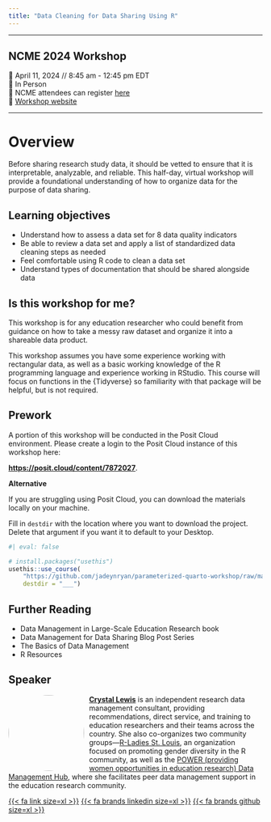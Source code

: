 ```yaml
---
title: "Data Cleaning for Data Sharing Using R"
---
```


------------------------------------------------------------------------

## NCME 2024 Workshop

📆 April 11, 2024 // 8:45 am - 12:45 pm EDT  
🏨 In Person  
📝 NCME attendees can register [here](https://www.aera.net/registration)  
🏡 [Workshop website](https://Cghlewis.github.io/ncme-data-cleaning-workshop/)  

------------------------------------------------------------------------

# Overview

Before sharing research study data, it should be vetted to ensure that it is interpretable, analyzable, and reliable. This half-day, virtual workshop will provide a foundational understanding of how to organize data for the purpose of data sharing.

## Learning objectives

- Understand how to assess a data set for 8 data quality indicators
- Be able to review a data set and apply a list of standardized data cleaning steps as needed
- Feel comfortable using R code to clean a data set
- Understand types of documentation that should be shared alongside data

## Is this workshop for me?

This workshop is for any education researcher who could benefit from guidance on how to take a messy raw dataset and organize it into a shareable data product.

This workshop assumes you have some experience working with rectangular data, as well as a basic working knowledge of the R programming language and experience working in RStudio. This course will focus on functions in the {Tidyverse} so familiarity with that package will be helpful, but is not required. 

## Prework

A portion of this workshop will be conducted in the Posit Cloud environment. Please create a login to the Posit Cloud instance of this workshop here:

**[https://posit.cloud/content/7872027](https://posit.cloud/content/7872027){target="_blank"}**.


**Alternative**

If you are struggling using Posit Cloud, you can download the materials locally on your machine.

Fill in `destdir` with the location where you want to download the project. Delete that argument if you want it to default to your Desktop.

```r
#| eval: false

# install.packages("usethis")
usethis::use_course(
    "https://github.com/jadeynryan/parameterized-quarto-workshop/raw/main/exercises/exercises.zip",
    destdir = "___")

```


## Further Reading

* Data Management in Large-Scale Education Research book
* Data Management for Data Sharing Blog Post Series
* The Basics of Data Management
* R Resources

## Speaker

![](images/Crystal_circle.png){style="float:left;padding: 0 10px 0 0; border-radius:50%" fig-alt="Headshot of Crystal Lewis" width="150"} [**Crystal Lewis**](https://cghlewis.com/) is an independent research data management consultant, providing recommendations, direct service, and training to education researchers and their teams across the country. She also co-organizes two community groups—[R-Ladies St. Louis](https://www.meetup.com/rladies-st-louis/), an organization focused on promoting gender diversity in the R community, as well as the [POWER (providing women opportunities in education research) Data Management Hub](https://osf.io/ap3tk/), where she facilitates peer data management support in the education research community.

[{{< fa link size=xl >}}](https://cghlewis.com/) [{{< fa brands linkedin size=xl >}}](https://www.linkedin.com/in/crystal-lewis-922b4193/) [{{< fa brands github size=xl >}}](https://github.com/Cghlewis)
